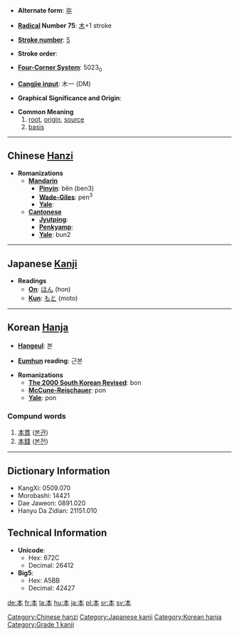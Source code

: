 * '''Alternate form''': [[夲]]

* '''[[Wiktionary:Chinese radical index| Radical]] Number 75''': [[Wiktionary:Chinese radical index 木|木]]+1 stroke

* '''[[Wiktionary:Chinese total strokes index|Stroke number]]''': [[Wiktionary:Chinese total strokes index 5|5]]

* '''Stroke order''': 

* '''[[Wiktionary:Chinese four corner index|Four-Corner System]]''': 5023<sub>0</sub>

* '''[[Wiktionary:Chinese Cangjie index|Cangjie input]]''': 木一 (DM)

* '''Graphical Significance and Origin''': 

* '''Common Meaning'''
*#[[root]], [[origin]], [[source]]
*# [[basis]]


----

== Chinese [[Hanzi]] ==

* '''Romanizations'''
** '''[[Mandarin]]'''
*** '''[[Pinyin]]''': běn (ben3)
*** '''[[Wade-Giles]]''': pen<sup>3</sup>
*** '''[[Yale]]''': 
** '''[[Cantonese]]'''
*** '''[[Jyutping]]''':
*** '''[[Penkyamp]]''': 
*** '''[[Yale]]''': bun2


----

== Japanese [[Kanji]] ==

* '''Readings'''
** '''[[On]]''': [[ほん]] (hon)
** '''[[Kun]]''': [[もと]] (moto)


----

==Korean [[Hanja]]==

* '''[[Hangeul]]''': 본

* '''[[Eumhun]] reading''': 근본

* '''Romanizations'''
** '''[[The 2000 South Korean Revised Romanization|The 2000 South Korean Revised]]''': bon
** '''[[McCune-Reischauer]]''': pon
** '''[[Yale]]''': pon

===Compund words===
#[[本貫]] ([[본관]])
#[[本錢]] ([[본전]])

----

== Dictionary Information ==

* KangXi: 0509.070
* Morobashi: 14421
* Dae Jaweon: 0891.020
* Hanyu Da Zidian: 21151.010

== Technical Information ==

* '''Unicode''':
** Hex: 672C
** Decimal: 26412
* '''Big5''':
** Hex: A5BB
** Decimal: 42427


[[Category:Chinese hanzi]]
[[Category:Japanese kanji]]
[[Category:Korean hanja]]
[[Category:Grade 1 kanji]]

[[de:本]]
[[fr:本]]
[[la:本]]
[[hu:本]]
[[ja:本]]
[[pl:本]]
[[sr:本]]
[[sv:本]]